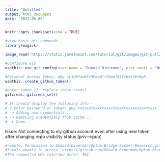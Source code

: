 ```yaml
---
title: "Untitled"
output: html_document
date: '2022-06-09'
---
```


```r
knitr::opts_chunk$set(echo = TRUE)
```

```r
#view basic git commands
library(magick)

image_read('https://static.javatpoint.com/tutorial/git/images/git-pull2.png') %>% print()
```

```r
#Configure Git
usethis::use_git_config(user.name = "Donald Dinerman", user.email = "ddinerma@andrew.cmu.edu")
```

```r
#Personal Access Token: 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
usethis::create_github_token()
```

```r
#enter token (2: replace these creds)
gitcreds::gitcreds_set()

# It should display the following info - 
# ? Enter password or token: ghp_xxxxxxxxxxxxxxxxxxxxxxxxxxxxxxxxxxxx
# -> Adding new credentials...
# -> Removing credentials from cache...
# -> Done.
```

Issue: Not connecting to my github account even after using new token, after changing repo visibility status (priv-->pub)

```r
#remote: Permission to Donald-Dinerman/Optum-Bridge-Summer-Research.git denied to Donald-Dinerman.
#fatal: unable to access 'https://github.com/Donald-Dinerman/Optum-Bridge-Summer-Research/': 
#The requested URL returned error: 403
```

